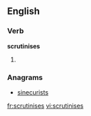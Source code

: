 
==English==

===Verb===
'''scrutinises'''

# {{third-person singular of|[[scrutinise]]}}

===Anagrams===
* [[sinecurists#English|sinecurists]]

[[fr:scrutinises]]
[[vi:scrutinises]]